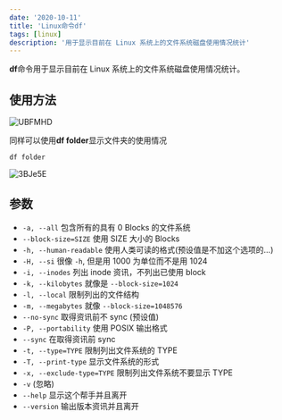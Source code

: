 ```yaml
---
date: '2020-10-11'
title: 'Linux命令df'
tags: [linux]
description: '用于显示目前在 Linux 系统上的文件系统磁盘使用情况统计'
---
```


**df**命令用于显示目前在 Linux 系统上的文件系统磁盘使用情况统计。

## 使用方法

![UBFMHD](https://pics-rust.vercel.app/uPic/UBFMHD.png)

同样可以使用**df folder**显示文件夹的使用情况

```shell
df folder
```

![3BJe5E](https://pics-rust.vercel.app/uPic/3BJe5E.png)

## 参数

- `-a, --all` 包含所有的具有 0 Blocks 的文件系统
- `--block-size=SIZE` 使用 SIZE 大小的 Blocks
- `-h, --human-readable` 使用人类可读的格式(预设值是不加这个选项的...)
- `-H, --si` 很像 `-h`, 但是用 1000 为单位而不是用 1024
- `-i, --inodes` 列出 inode 资讯，不列出已使用 block
- `-k, --kilobytes` 就像是 `--block-size=1024`
- `-l, --local` 限制列出的文件结构
- `-m, --megabytes` 就像 `--block-size=1048576`
- `--no-sync` 取得资讯前不 sync (预设值)
- `-P, --portability` 使用 POSIX 输出格式
- `--sync` 在取得资讯前 sync
- `-t, --type=TYPE` 限制列出文件系统的 TYPE
- `-T, --print-type` 显示文件系统的形式
- `-x, --exclude-type=TYPE` 限制列出文件系统不要显示 TYPE
- `-v` (忽略)
- `--help` 显示这个帮手并且离开
- `--version` 输出版本资讯并且离开
